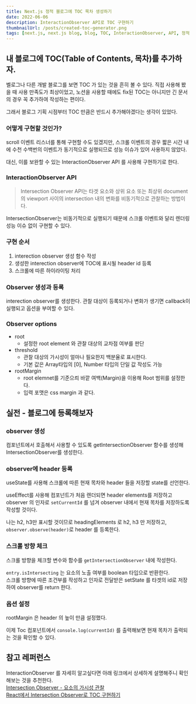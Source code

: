 ```yaml
---
title: Next.js 정적 블로그에 TOC 목차 생성하기
date: 2022-06-06
description: InteractionObserver API로 TOC 구현하기
thumbnailUrl: /posts/created-toc-generator.png
tags: [next.js, next.js blog, blog, TOC, InteractionObserver, API, 정적 블로그]
---
```


## 내 블로그에 TOC(Table of Contents, 목차)를 추가하자.

벨로그나 다른 개발 블로그를 보면 TOC 가 있는 것을 흔히 볼 수 있다. 직접 사용해 봤을 때 사용 만족도가 최상이었고, 노션을 사용할 때에도 fix된 TOC는 아니지만 긴 문서의 경우 꼭 추가하여 작성하는 편이다.

그래서 블로그 기획 시점부터 TOC 만큼은 반드시 추가해야겠다는 생각이 있었다.

### 어떻게 구현할 것인가?

scroll 이벤트 리스너를 통해 구현할 수도 있겠지만, 스크롤 이벤트의 경우 짧은 시간 내에 수천 수백번의 이벤트가 동기적으로 실행되므로 성능 이슈가 있어 사용하지 않았다.

대신, 이를 보완할 수 있는 InteractionObserver API 를 사용해 구현하기로 한다.

### InteractionObserver API

> Intersection Observer API는 타겟 요소와 상위 요소 또는 최상위 document 의 viewport 사이의 intersection 내의 변화를 비동기적으로 관찰하는 방법이다.

IntersectionObserver는 비동기적으로 실행되기 때문에 스크롤 이벤트와 달리 렌더링 성능 이슈 없이 구현할 수 있다.

### 구현 순서

1. interection observer 생성 함수 작성
2. 생성한 interection observer에 TOC에 표시될 header id 등록
3. 스크롤에 따른 하이라이팅 처리

### Observer 생성과 등록

interection observer를 생성한다.
관찰 대상이 등록되거나 변화가 생기면 callback이 실행되고 옵션을 부여할 수 있다.


### Observer options

- root
  - 설정한 root element 와 관찰 대상의 교차점 여부를 판단
- threshold
  - 관찰 대상의 가시성이 얼마나 필요한지 백분율로 표시한다.
  - 기본 값은 Array타입의 [0], Number 타입의 단일 값 작성도 가능
- rootMargin
  - root elemnet를 기준으릐 바깥 여백(Margin)을 이용해 Root 범위를 설정한다.
  - 입력 포맷은 css margin 과 같다.

## 실전 - 블로그에 등록해보자

### observer 생성

컴포넌트에서 호출해서 사용할 수 있도록 getIntersectionObserver 함수를 생성해 IntersectionObserver를 생성한다.


### observer에 header 등록

useState를 사용해 스크롤에 따른 현재 목차와 header 들을 저장할 state를 선언한다.


useEffect를 사용해 컴포넌트가 처음 렌더되면 header elements를 저장하고 observer 의 인자로 `setCurrentId` 를 넘겨 observer 내에서 현재 목차를 저장하도록 작성할 것이다.

나는 h2, h3만 표시할 것이므로 headingElements 로 h2, h3 만 저장하고, `observer.observe(header)`로 header 를 등록한다.

### 스크롤 방향 체크

스크롤 방향을 체크할 변수와 함수를 `getIntersectionObserver` 내에 작성한다.


`entry.isIntersecting` 는 요소의 노출 여부를 boolean 타입으로 반환한다.  
스크롤 방향에 따른 조건부를 작성하고 인자로 전달받은 setState 를 타겟의 id로 저장하여 observer를 return 한다.

### 옵션 설정

rootMargin 은 header 의 높이 만큼 설정했다.

이제 Toc 컴포넌트에서 `console.log(currentId)` 를 출력해보면 현재 목차가 출력되는 것을 확인할 수 있다.

## 참고 레퍼런스

InteractionObserver 를 자세히 알고싶다면 아래 링크에서 상세하게 설명해주니 확인해보는 것을 추천한다.  
[Intersection Observer - 요소의 가시성 관찰](https://heropy.blog/2019/10/27/intersection-observer/)  
[React에서 Intersection Observer로 TOC 구현하기](https://se9round.dev/post/React%EC%97%90%EC%84%9C%20Intersection%20Observer%EB%A1%9C%20TOC%20%EA%B5%AC%ED%98%84%ED%95%98%EA%B8%B0)
